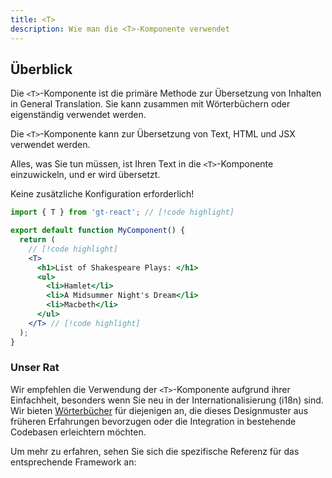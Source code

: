 ```yaml
---
title: <T>
description: Wie man die <T>-Komponente verwendet
---
```


## Überblick

Die `<T>`-Komponente ist die primäre Methode zur Übersetzung von Inhalten in General Translation.
Sie kann zusammen mit Wörterbüchern oder eigenständig verwendet werden.

Die `<T>`-Komponente kann zur Übersetzung von Text, HTML und JSX verwendet werden.

Alles, was Sie tun müssen, ist Ihren Text in die `<T>`-Komponente einzuwickeln, und er wird übersetzt.

Keine zusätzliche Konfiguration erforderlich!

```jsx
import { T } from 'gt-react'; // [!code highlight]

export default function MyComponent() {
  return (
    // [!code highlight]
    <T>
      <h1>List of Shakespeare Plays: </h1>
      <ul>
        <li>Hamlet</li>
        <li>A Midsummer Night's Dream</li>
        <li>Macbeth</li>
      </ul>
    </T> // [!code highlight]
  );
}
```


### Unser Rat

Wir empfehlen die Verwendung der `<T>`-Komponente aufgrund ihrer Einfachheit, besonders wenn Sie neu in der Internationalisierung (i18n) sind.
Wir bieten [Wörterbücher](/docs/next/reference/dictionary-reference) für diejenigen an, die dieses Designmuster aus früheren Erfahrungen bevorzugen oder die Integration in bestehende Codebasen erleichtern möchten.

Um mehr zu erfahren, sehen Sie sich die spezifische Referenz für das entsprechende Framework an:
  
<Cards>
  <Card
    href="/docs/next/reference/t-reference"
    title="Next.js"
  />
  <Card
    href="/docs/react/reference/t-reference"
    title="React"
  />
</Cards>
